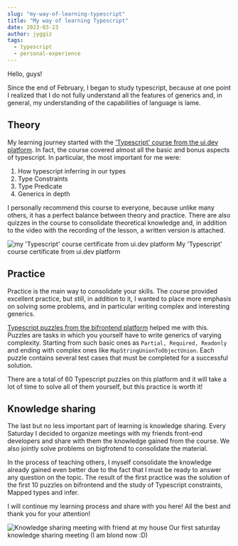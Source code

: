 ```yaml
---
slug: "my-way-of-learning-typescript"
title: "My way of learning Typescript"
date: 2023-03-23
author: jyggiz
tags:
  - typescript
  - personal-experience
---
```


Hello, guys!

Since the end of February, I began to study typescript, because at one point I realized that I do not fully understand all the features of generics and, in general, my understanding of the capabilities of language ​​is lame.

## Theory

My learning journey started with the ['Typescript' course from the ui.dev platform](https://ui.dev/typescript). In fact, the course covered almost all the basic and bonus aspects of typescript. In particular, the most important for me were:
1. How typescript inferring in our types
2. Type Constraints
3. Type Predicate
4. Generics in depth

I personally recommend this course to everyone, because unlike many others, it has a perfect balance between theory and practice. There are also quizzes in the course to consolidate theoretical knowledge and, in addition to the video with the recording of the lesson, a written version is attached.

![my 'Typescript' course certificate from ui.dev platform](/images/my-way-of-learning-typescript/typescript-certificate.png)
My 'Typescript' course certificate from ui.dev platform

## Practice
Practice is the main way to consolidate your skills. The course provided excellent practice, but still, in addition to it, I wanted to place more emphasis on solving some problems, and in particular writing complex and interesting generics.

[Typescript puzzles from the bifrontend platform](https://bigfrontend.dev/typescript) helped me with this. Puzzles are tasks in which you yourself have to write generics of varying complexity. Starting from such basic ones as ``Partial, Required, Readonly`` and ending with complex ones like ``MapStringUnionToObjectUnion``. Each puzzle contains several test cases that must be completed for a successful solution.

There are a total of 60 Typescript puzzles on this platform and it will take a lot of time to solve all of them yourself, but this practice is worth it!

## Knowledge sharing
The last but no less important part of learning is knowledge sharing. Every Saturday I decided to organize meetings with my friends front-end developers and share with them the knowledge gained from the course. We also jointly solve problems on bigfrotend to consolidate the material.

In the process of teaching others, I myself consolidate the knowledge already gained even better due to the fact that I must be ready to answer any question on the topic. The result of the first practice was the solution of the first 10 puzzles on bifrontend and the study of Typescript constraints, Mapped types and infer.

I will continue my learning process and share with you here! All the best and thank you for your attention!

![Knowledge sharing meeting with friend at my house](/images/my-way-of-learning-typescript/knowledge-sharing-meeting.jpeg)
Our first saturday knowledge sharing meeting (I am blond now :D)